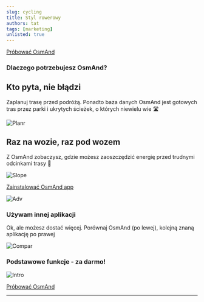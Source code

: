 ```yaml
---
slug: cycling
title: Styl rowerowy
authors: tat
tags: [marketing]
unlisted: true
---
```






<div class="promobutton">
    <a class="button--black" href='https://osmand.net/apps/'>Próbować OsmAnd</a>
</div>

<MyScript2 />

<div className="my-page-wrapper">
<Tanya />
</div>


### Dlaczego potrzebujesz OsmAnd?

##  Kto pyta, nie błądzi

Zaplanuj trasę przed podróżą. 
Ponadto baza danych OsmAnd jest gotowych tras przez parki i ukrytych ścieżek, o których niewielu wie 🛣️ 

![Planr](./routeplan.png)

## Raz na wozie, raz pod wozem

Z OsmAnd zobaczysz, gdzie możesz zaoszczędzić energię przed trudnymi odcinkami trasy 🚴

![Slope](./routeslope.png)


<div class="promobutton">
    <a class="button--black" href='https://osmand.net/apps/'>Zainstalować OsmAnd app</a>
</div>

![Adv](./bannerend.png)

### Używam innej aplikacji 

Ok, ale możesz dostać więcej. Porównaj OsmAnd (po lewej), kolejną znaną aplikację po prawej 

![Compar](./compar.png)

### Podstawowe funkcje - za darmo!

![Intro](./freepro2.png)

<div class="promobutton">
    <a class="button--black" href='https://osmand.net/apps/'>Próbować OsmAnd</a>
</div>



_________________________________________________

<LinksSocial/>
<LinksTelegram/>
<AppleStore/>
<AndroidStore/>


